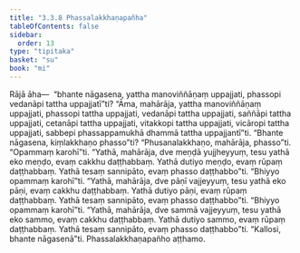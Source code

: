 ```yaml
---
title: "3.3.8 Phassalakkhaṇapañha"
tableOfContents: false
sidebar:
  order: 13
type: "tipitaka"
basket: "su"
book: "mi"
---
```



<DynamicBreadcrumb />

<Division number="56" book="mi">

<Paragraph number="280" book="mi">
Rājā āha—  “bhante nāgasena, yattha manoviññāṇaṃ uppajjati, phassopi vedanāpi tattha uppajjatī”ti? “Āma, mahārāja, yattha manoviññāṇaṃ uppajjati, phassopi tattha uppajjati, vedanāpi tattha uppajjati, saññāpi tattha uppajjati, cetanāpi tattha uppajjati, vitakkopi tattha uppajjati, vicāropi tattha uppajjati, sabbepi phassappamukhā dhammā tattha uppajjantī”ti.
</Paragraph>

<Paragraph number="281" book="mi">
“Bhante nāgasena, kiṃlakkhaṇo phasso”ti? “Phusanalakkhaṇo, mahārāja, phasso”ti.
</Paragraph>

<Paragraph number="282" book="mi">
“Opammaṃ karohī”ti. “Yathā, mahārāja, dve meṇḍā yujjheyyuṃ, tesu yathā eko meṇḍo, evaṃ cakkhu daṭṭhabbaṃ. Yathā dutiyo meṇḍo, evaṃ rūpaṃ daṭṭhabbaṃ. Yathā tesaṃ sannipāto, evaṃ phasso daṭṭhabbo”ti.
</Paragraph>

<Paragraph number="283" book="mi">
“Bhiyyo opammaṃ karohī”ti. “Yathā, mahārāja, dve pāṇī vajjeyyuṃ, tesu yathā eko pāṇi, evaṃ cakkhu daṭṭhabbaṃ. Yathā dutiyo pāṇi, evaṃ rūpaṃ daṭṭhabbaṃ. Yathā tesaṃ sannipāto, evaṃ phasso daṭṭhabbo”ti.
</Paragraph>

<Paragraph number="284" book="mi">
“Bhiyyo opammaṃ karohī”ti. “Yathā, mahārāja, dve sammā vajjeyyuṃ, tesu yathā eko sammo, evaṃ cakkhu daṭṭhabbaṃ. Yathā dutiyo sammo, evaṃ rūpaṃ daṭṭhabbaṃ. Yathā tesaṃ sannipāto, evaṃ phasso daṭṭhabbo”ti.
</Paragraph>

<Paragraph number="285" book="mi">
“Kallosi, bhante nāgasenā”ti.

</Paragraph>
</Division>

<Paragraph number="286" type="center" book="mi">
Phassalakkhaṇapañho aṭṭhamo.
</Paragraph>